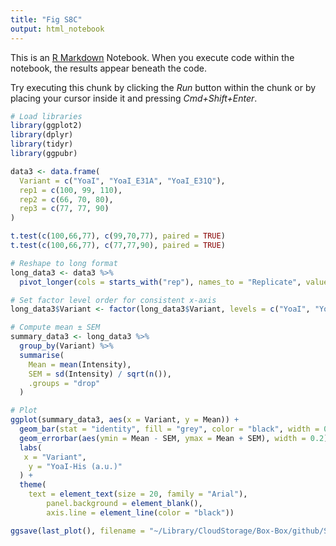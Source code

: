 ```yaml
---
title: "Fig S8C"
output: html_notebook
---
```


This is an [R Markdown](http://rmarkdown.rstudio.com) Notebook. When you execute code within the notebook, the results appear beneath the code. 

Try executing this chunk by clicking the *Run* button within the chunk or by placing your cursor inside it and pressing *Cmd+Shift+Enter*. 

```r
# Load libraries
library(ggplot2)
library(dplyr)
library(tidyr)
library(ggpubr)
```


```r
data3 <- data.frame(
  Variant = c("YoaI", "YoaI_E31A", "YoaI_E31Q"),
  rep1 = c(100, 99, 110),
  rep2 = c(66, 70, 80),
  rep3 = c(77, 77, 90)
)

t.test(c(100,66,77), c(99,70,77), paired = TRUE)
t.test(c(100,66,77), c(77,77,90), paired = TRUE)

# Reshape to long format
long_data3 <- data3 %>%
  pivot_longer(cols = starts_with("rep"), names_to = "Replicate", values_to = "Intensity")

# Set factor level order for consistent x-axis
long_data3$Variant <- factor(long_data3$Variant, levels = c("YoaI", "YoaI_E31A", "YoaI_E31Q"))

# Compute mean ± SEM
summary_data3 <- long_data3 %>%
  group_by(Variant) %>%
  summarise(
    Mean = mean(Intensity),
    SEM = sd(Intensity) / sqrt(n()),
    .groups = "drop"
  )

# Plot
ggplot(summary_data3, aes(x = Variant, y = Mean)) +
  geom_bar(stat = "identity", fill = "grey", color = "black", width = 0.6) +
  geom_errorbar(aes(ymin = Mean - SEM, ymax = Mean + SEM), width = 0.2) +
  labs(
   x = "Variant",
    y = "YoaI-His (a.u.)"
  ) +
  theme(
    text = element_text(size = 20, family = "Arial"),
        panel.background = element_blank(),
        axis.line = element_line(color = "black"))

ggsave(last_plot(), filename = "~/Library/CloudStorage/Box-Box/github/Small-proteins-induced-under-low-magnesium-stress-in-E.coli/figures//FigS8C.png", width = 4.5, height = 3.5, units = "in", dpi = 600)
```
